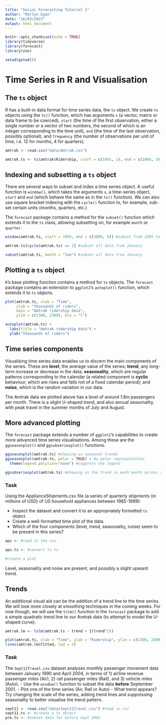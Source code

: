 ```yaml
---
title: "Social Forecasting Tutorial 1"
author: "Martyn Egan"
date: "16/03/2023"
output: html_document
---
```


```r
knitr::opts_chunk$set(echo = TRUE)
library(tidyverse)
library(forecast)
library(zoo)

setwd(getwd())
```

# Time Series in R and Visualisation

## The `ts` object

R has a built-in data format for time series data, the `ts` object. We create `ts` objects using the `ts()` function, which has arguments `x` (a vector, matrix or data frame to be coerced), `start` (the time of the first observation, either a single number or a vector of two numbers, the second of which is an integer corresponding to the time unit), `end` (the time of the last observation, possibly optional), and `frequency` (the number of observations per unit of time, i.e. 12 for months, 4 for quarters).

```r
amtrak <- read.csv("data/Amtrak.csv")

amtrak.ts <- ts(amtrak$Ridership, start = c(1991, 1), end = c(2004, 3), frequency = 12)
```

## Indexing and subsetting a `ts` object

There are several ways to subset and index a time series object. A useful function is `window()`, which takes the arguments `x`, a time-series object, `start` and `end` (which behave the same as in the `ts()` function). We can also use square bracket indexing with the `cycle()` function to, for example, sub-set certain units (months, quarters, etc.) 

The `forecast` package contains a method for the `subset()` function which extends it to the `ts` class, allowing subsetting on, for example `month` or `quarter`.

```r
window(amtrak.ts, start = 1995, end = c(2000, 5)) #subset from 1995 to May 2000 inclusive

amtrak.ts[cycle(amtrak.ts) == 1] #subset all data from January

subset(amtrak.ts, month = "Jan") #subset all data from January
```

## Plotting a `ts` object

`R`'s base plotting function contains a method for `ts` objects. The `forecast` package contains an extension to `ggplot2`'s `autoplot()` function, which extends it to `ts` objects.

```r
plot(amtrak.ts, xlab = "Time", 
     ylab = "thousands of riders", 
     main = "Amtrak ridership data",
     ylim = c(1300, 2300), bty = "l")

autoplot(amtrak.ts) +
  labs(title = "Amtrak ridership data") +
  ylab("thousands of riders")
```

## Time series components

Visualising time series data enables us to discern the main components of the series. These are **level**, the average value of the series; **trend**, any long-term increase or decrease in the data; **seasonality**, which are regular patterns corresponding to the calendar (a related component is **cyclic** behaviour, which are rises and falls not of a fixed calendar period); and **noise**, which is the random variation in our data. 

The Amtrak data we plotted above has a level of around 1.8m passengers per month. There is a slight U-shaped trend, and also annual seasonality, with peak travel in the summer months of July and August. 

## More advanced plotting

The `forecast` package extends a number of `ggplot2`'s capabilities to create more advanced time series visualisations. Among these are the `ggseasonplot()` and `ggsubseriesplot()` functions.

```r
ggseasonplot(amtrak.ts) #showing us seasonal trends
ggseasonplot(amtrak.ts, polar = TRUE) + #a polar representation
  theme(legend.position="none") #suppress the legend

ggsubseriesplot(amtrak.ts) #showing us the trend in each month across the whole series
```

### Task

Using the ApplianceShipments.csv file (a series of quarterly shipments (in millions of USD) of US household appliances between 1985-1989):

- Inspect the dataset and convert it to an appropriately formatted `ts` object.
- Create a well-formatted time plot of the data.
- Which of the four components (level, trend, seasonality, noise) seem to be present in this series?

```r
aps <- #read in the csv

aps.ts <- #convert to ts

#create a plot
```

Level, seasonality and noise are present, and possibly a slight upward trend.

## Trends

An additional visual aid can be the addition of a trend line to the time series. We will look more closely at smoothing techniques in the coming weeks. For now though, we will use the `tslm()` function in the `forecast` package to add a simple quadratic trend line to our Amtrak data (to attempt to model the U-shaped curve).

```r
amtrak.lm <- tslm(amtrak.ts ~ trend + I(trend^2))

plot(amtrak.ts, xlab = "Time", ylab = "Ridership", ylim = c(1300, 2300), bty = "l")
lines(amtrak.lm$fitted, lwd = 2)
```

### Task

The `Sept11Travel.csv` dataset analyses monthly passenger movement data between January 1990 and April 2004, in terms of 1) airline revenue passenger miles (Air), 2) rail passenger miles (Rail), and 3) vehicle miles (Auto). 
- Use the `window()` function to subset the data **before** September 2001.
- Plot one of the time series (Air, Rail or Auto)
- What trend appears? Try changing the scale of the series, adding trend lines and suppressing seasonality to better visualise the trend pattern.

```r
sept11 <- read.csv("data/Sept11Travel.csv") #read in csv
sept11.ts <- #create a ts object
pre.ts <- #subset data for before Sept 2001
  
```